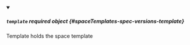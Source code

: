 


<details className="config-field" data-expandable="true" open>
<summary>

##### `template` <span className="config-field-required" data-required="false">required</span> <span className="config-field-type">object</span> <span className="config-field-default"></span> <span className="config-field-enum"></span> {#spaceTemplates-spec-versions-template}

Template holds the space template

</summary>

<PartialTemplatereference />


</details>
